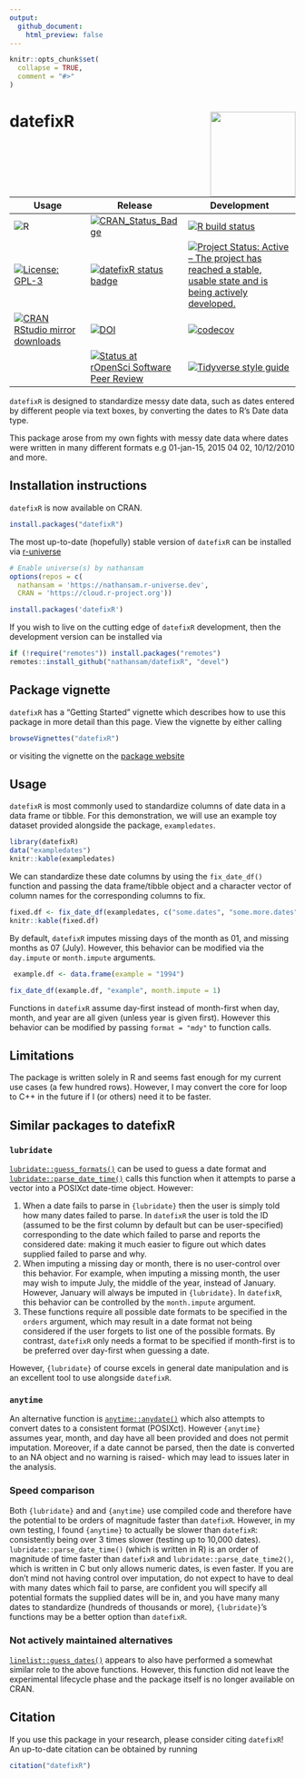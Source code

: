 ```yaml
---
output:
  github_document:
    html_preview: false
---
```


<!-- README.md is generated from README.Rmd. Please edit that file -->

```r
knitr::opts_chunk$set(
  collapse = TRUE,
  comment = "#>"
)
```

# datefixR   <img src="man/figures/logo.png" align="right" width="150" />

<!-- badges: start -->

| Usage                                                                                                                                 | Release                                                                                                            | Development                                                                                                                                                                                            |
|---------------------------------------------------------------------------------------------------------------------------------------|--------------------------------------------------------------------------------------------------------------------|--------------------------------------------------------------------------------------------------------------------------------------------------------------------------------------------------------|
| ![R](https://img.shields.io/badge/r-%23276DC3.svg?style=for-the-badge&logo=r&logoColor=white)                      | [![CRAN_Status_Badge](https://www.r-pkg.org/badges/version/datefixR)](https://cran.r-project.org/package=datefixR) | [![R build status](https://github.com/nathansam/datefixR/workflows/CI/badge.svg)](https://github.com/nathansam/datefixR/actions)                                                              |
| [![License: GPL-3](https://img.shields.io/badge/License-GPL3-green.svg)](https://opensource.org/licenses/GPL-3.0)                                       | [![datefixR status badge](https://nathansam.r-universe.dev/badges/datefixR)](https://nathansam.r-universe.dev)     | [![Project Status: Active – The project has reached a stable, usable state and is being actively developed.](https://www.repostatus.org/badges/latest/active.svg)](https://www.repostatus.org/#active)                                                      |
| [![CRAN RStudio mirror downloads](https://cranlogs.r-pkg.org/badges/grand-total/datefixR?color=blue)](https://r-pkg.org/pkg/datefixR) | [![DOI](https://zenodo.org/badge/DOI/10.5281/zenodo.5655311.svg)](https://doi.org/10.5281/zenodo.5655311)          | [![codecov](https://codecov.io/gh/nathansam/datefixR/branch/main/graph/badge.svg?token=lb83myWBXt)](https://app.codecov.io/gh/nathansam/datefixR)|
| | [![Status at rOpenSci Software Peer Review](https://badges.ropensci.org/533_status.svg)](https://github.com/ropensci/software-review/issues/533) | [![Tidyverse style guide](https://img.shields.io/static/v1?label=Code%20Style&message=Tidyverse&color=1f1c30)](https://style.tidyverse.org) |
<!-- badges: end -->

`datefixR` is designed to standardize messy date data, such as dates
entered by different people via text boxes, by converting the dates to R's Date
data type.

This package arose from my own fights with messy date data where dates were
written in many different formats e.g 01-jan-15, 2015 04 02, 10/12/2010 and
more. 

## Installation instructions

`datefixR` is now available on CRAN.

```R
install.packages("datefixR")
```

The most up-to-date (hopefully) stable version of `datefixR` can be installed
via [r-universe](https://r-universe.dev/search/)

```R
# Enable universe(s) by nathansam
options(repos = c(
  nathansam = 'https://nathansam.r-universe.dev',
  CRAN = 'https://cloud.r-project.org'))

install.packages('datefixR')
```

If you wish to live on the cutting edge of `datefixR` development, then the
development version can be installed via

```R
if (!require("remotes")) install.packages("remotes")
remotes::install_github("nathansam/datefixR", "devel")
```

## Package vignette

`datefixR` has a "Getting Started" vignette which describes how to use this
package in more detail than this page. View the vignette by either calling 

```R
browseVignettes("datefixR")
```

or visiting the vignette on the
[package website](https://www.constantine-cooke.com/datefixR/articles/datefixR.html)

## Usage

`datefixR` is most commonly used to standardize columns of date data in a
data frame or tibble. For this demonstration, we will use an example toy dataset
provided alongside the package, `exampledates`.

```r
library(datefixR)
data("exampledates")
knitr::kable(exampledates)
```

We can standardize these date columns by using the `fix_date_df()` function and
passing the data frame/tibble object and a character vector of column names for
the corresponding columns to fix. 

```R
fixed.df <- fix_date_df(exampledates, c("some.dates", "some.more.dates"))
knitr::kable(fixed.df)
```

By default, `datefixR` imputes missing days of the month as 01, and missing
months as 07 (July). However, this behavior can be modified via the `day.impute`
or `month.impute` arguments. 

```R
 example.df <- data.frame(example = "1994")

fix_date_df(example.df, "example", month.impute = 1)
```

Functions in `datefixR` assume day-first instead of month-first when day, month,
and year are all given (unless year is given first). However this behavior can
be modified by passing `format = "mdy"` to function calls.  

## Limitations

The package is written solely in R and seems fast enough for my current use
cases (a few hundred rows). However, I may convert the core for loop to C++ in
the future if I (or others) need it to be faster. 

## Similar packages to datefixR

### `lubridate`

[`lubridate::guess_formats()`](https://lubridate.tidyverse.org/reference/guess_formats.html)
can be used to guess a date format and
[`lubridate::parse_date_time()`](https://lubridate.tidyverse.org/reference/parse_date_time.html)
calls this function when it attempts to parse a vector into a  POSIXct
date-time object. However: 

1.  When a date fails to parse in `{lubridate}` then the user is simply told how
  many dates failed to parse. In `datefixR` the user is told the ID (assumed
  to be the first column by default but can be user-specified) corresponding to
  the date which failed to parse and reports the considered date: making it much
  easier to figure out which dates supplied failed to parse and why. 
2.  When imputing a missing day or month, there is no user-control over this
  behavior. For example, when imputing a missing month, the user may wish to
  impute July,  the middle of the year, instead of January. However, January will
  always be imputed in `{lubridate}`. In `datefixR`, this behavior can be
  controlled by the `month.impute` argument.
3. These functions require all possible date formats to be specified in the
  `orders` argument, which may result in a date format not being considered if
  the user forgets to list one of the possible formats. By contrast,
  `datefixR` only needs a format to be specified if month-first is to be
  preferred over day-first when guessing a date.
  
However, `{lubridate}` of course excels in general date manipulation and is
an excellent tool to use alongside `datefixR`. 

### `anytime`

An alternative function is [`anytime::anydate()`](https://dirk.eddelbuettel.com/code/anytime.html)
which also attempts to convert dates to a consistent format (POSIXct). However
`{anytime}` assumes year, month, and day have all been provided and does not
permit imputation. Moreover, if a date cannot be parsed, then the date is
converted to an NA object and no warning is raised- which may lead to issues
later in the analysis.

### Speed comparison

Both `{lubridate}` and and `{anytime}` use compiled code and therefore have the
potential to be orders of magnitude faster than `datefixR`. However, in my own
testing, I found `{anytime}` to actually be slower than `datefixR`:
consistently being over 3 times slower (testing up to 10,000 dates).
`lubridate::parse_date_time()` (which is written in R) is an order of magnitude
of time faster than `datefixR` and `lubridate::parse_date_time2()`, which is
written in C but only allows numeric dates, is even faster. If you are don't mind
not having control over imputation, do not expect to have to deal with many
dates which fail to parse, are confident you will specify all potential formats
the supplied dates will be in, and you have many many dates to standardize
(hundreds of thousands or more), `{lubridate}`'s functions may be a better
option than `datefixR`. 

### Not actively maintained alternatives

[`linelist::guess_dates()`](https://www.repidemicsconsortium.org/linelist/reference/guess_dates.html)
appears to also have performed a somewhat similar role to the above functions.
However, this function did not leave the experimental lifecycle phase and the
package itself is no longer available on CRAN.   

## Citation

If you use this package in your research, please consider citing `datefixR`! 
An up-to-date citation can be obtained by running

```R
citation("datefixR")
```
